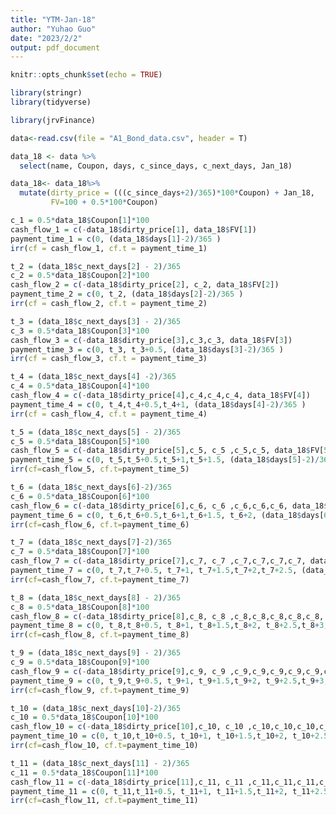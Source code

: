 ```yaml
---
title: "YTM-Jan-18"
author: "Yuhao Guo"
date: "2023/2/2"
output: pdf_document
---
```


```r
knitr::opts_chunk$set(echo = TRUE)
```


```r
library(stringr)
library(tidyverse)
```

```r
library(jrvFinance)
```

```r
data<-read.csv(file = "A1_Bond_data.csv", header = T)
```

```r
data_18 <- data %>%
  select(name, Coupon, days, c_since_days, c_next_days, Jan_18)

data_18<- data_18%>%
  mutate(dirty_price = (((c_since_days+2)/365)*100*Coupon) + Jan_18,
         FV=100 + 0.5*100*Coupon)

```

```r
c_1 = 0.5*data_18$Coupon[1]*100
cash_flow_1 = c(-data_18$dirty_price[1], data_18$FV[1])
payment_time_1 = c(0, (data_18$days[1]-2)/365 )
irr(cf = cash_flow_1, cf.t = payment_time_1)
```
```r
t_2 = (data_18$c_next_days[2] - 2)/365
c_2 = 0.5*data_18$Coupon[2]*100
cash_flow_2 = c(-data_18$dirty_price[2], c_2, data_18$FV[2])
payment_time_2 = c(0, t_2, (data_18$days[2]-2)/365 )
irr(cf = cash_flow_2, cf.t = payment_time_2)
```
```r
t_3 = (data_18$c_next_days[3] - 2)/365
c_3 = 0.5*data_18$Coupon[3]*100
cash_flow_3 = c(-data_18$dirty_price[3],c_3,c_3, data_18$FV[3])
payment_time_3 = c(0, t_3, t_3+0.5, (data_18$days[3]-2)/365 )
irr(cf = cash_flow_3, cf.t = payment_time_3)
```
```r
t_4 = (data_18$c_next_days[4] -2)/365
c_4 = 0.5*data_18$Coupon[4]*100
cash_flow_4 = c(-data_18$dirty_price[4],c_4,c_4,c_4, data_18$FV[4])
payment_time_4 = c(0, t_4,t_4+0.5,t_4+1, (data_18$days[4]-2)/365 )
irr(cf = cash_flow_4, cf.t = payment_time_4)
```
```r
t_5 = (data_18$c_next_days[5] - 2)/365
c_5 = 0.5*data_18$Coupon[5]*100
cash_flow_5 = c(-data_18$dirty_price[5],c_5, c_5 ,c_5,c_5, data_18$FV[5])
payment_time_5 = c(0, t_5,t_5+0.5,t_5+1,t_5+1.5, (data_18$days[5]-2)/365 )
irr(cf=cash_flow_5, cf.t=payment_time_5)
```
```r
t_6 = (data_18$c_next_days[6]-2)/365
c_6 = 0.5*data_18$Coupon[6]*100
cash_flow_6 = c(-data_18$dirty_price[6],c_6, c_6 ,c_6,c_6,c_6, data_18$FV[6])
payment_time_6 = c(0, t_6,t_6+0.5,t_6+1,t_6+1.5, t_6+2, (data_18$days[6]-2)/365 )
irr(cf=cash_flow_6, cf.t=payment_time_6)
```
```r
t_7 = (data_18$c_next_days[7]-2)/365
c_7 = 0.5*data_18$Coupon[7]*100
cash_flow_7 = c(-data_18$dirty_price[7],c_7, c_7 ,c_7,c_7,c_7,c_7, data_18$FV[7])
payment_time_7 = c(0, t_7,t_7+0.5, t_7+1, t_7+1.5,t_7+2,t_7+2.5, (data_18$days[7]-2)/365 )
irr(cf=cash_flow_7, cf.t=payment_time_7)
```


```r
t_8 = (data_18$c_next_days[8] - 2)/365
c_8 = 0.5*data_18$Coupon[8]*100
cash_flow_8 = c(-data_18$dirty_price[8],c_8, c_8 ,c_8,c_8,c_8,c_8,c_8, data_18$FV[8])
payment_time_8 = c(0, t_8,t_8+0.5, t_8+1, t_8+1.5,t_8+2, t_8+2.5,t_8+3, (data_18$days[8]-2)/365 )
irr(cf=cash_flow_8, cf.t=payment_time_8)
```
```r
t_9 = (data_18$c_next_days[9] - 2)/365
c_9 = 0.5*data_18$Coupon[9]*100
cash_flow_9 = c(-data_18$dirty_price[9],c_9, c_9 ,c_9,c_9,c_9,c_9,c_9,c_9,data_18$FV[9])
payment_time_9 = c(0, t_9,t_9+0.5, t_9+1, t_9+1.5,t_9+2, t_9+2.5,t_9+3,t_9+3.5, (data_18$days[9]-2)/365 )
irr(cf=cash_flow_9, cf.t=payment_time_9)
```
```r
t_10 = (data_18$c_next_days[10]-2)/365
c_10 = 0.5*data_18$Coupon[10]*100
cash_flow_10 = c(-data_18$dirty_price[10],c_10, c_10 ,c_10,c_10,c_10,c_10,c_10,c_10, c_10,data_18$FV[10])
payment_time_10 = c(0, t_10,t_10+0.5, t_10+1, t_10+1.5,t_10+2, t_10+2.5,t_10+3,t_10+3.5,t_10+4, (data_18$days[10]-2)/365 )
irr(cf=cash_flow_10, cf.t=payment_time_10)
```
```r
t_11 = (data_18$c_next_days[11] - 2)/365
c_11 = 0.5*data_18$Coupon[11]*100
cash_flow_11 = c(-data_18$dirty_price[11],c_11, c_11 ,c_11,c_11,c_11,c_11,c_11,c_11, c_11, c_11,data_18$FV[11])
payment_time_11 = c(0, t_11,t_11+0.5, t_11+1, t_11+1.5,t_11+2, t_11+2.5,t_11+3,t_11+3.5,t_11+4,t_11+4.5, (data_18$days[11]-2)/365 )
irr(cf=cash_flow_11, cf.t=payment_time_11)
```
